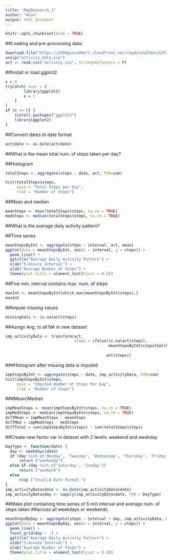 ```yaml
---
title: "RepResearch_1"
author: "Alex"
output: html_document
---
```


```r
knitr::opts_chunk$set(echo = TRUE)
```

##Loading and pre-processing data:
```r
download.file("https://d396qusza40orc.cloudfront.net/repdata%2Fdata%2Factivity.zip", "activity_data.zip")
unzip("activity_data.zip")
act <- read.csv("activity.csv", stringsAsFactors = F)
```
##Install or load ggplot2
```r
x = 0
tryCatch( expr = {
        library(ggplot2)
        x = 1
    }
)
if (x == 0) {
    install.packages("ggplot2")
    library(ggplot2)
}
```

##Convert dates to date format
```r
act$date <- as.Date(act$date)
```

##What is the mean total num. of steps taken per day?

##Histogram
```r
totalSteps <- aggregate(steps ~ date, act, FUN=sum)

hist(totalSteps$steps,
     main = "Total Steps per Day",
     xlab = "Number of Steps")
```

##Mean and median
```r
meanSteps <- mean(totalSteps$steps, na.rm = TRUE)
medSteps <- median(totalSteps$steps, na.rm = TRUE)
```

##What is the average daily activity pattern?

##Time series
```r
meanStepsByInt <- aggregate(steps ~ interval, act, mean)
ggplot(data = meanStepsByInt, aes(x = interval, y = steps)) +
  geom_line() +
  ggtitle("Average Daily Activity Pattern") +
  xlab("5-minute Interval") +
  ylab("Average Number of Steps") +
  theme(plot.title = element_text(hjust = 0.5))
```

##Five min. interval contains max. num. of steps
```r
maxInt <- meanStepsByInt[which.max(meanStepsByInt$steps),]
maxInt
```

##Impute missing values
```r
missingVals <- is.na(act$steps)
```

##Assign Avg. to all NA in new dataset
```r
imp_activityData <- transform(act,
                              steps = ifelse(is.na(act$steps),
                                             meanStepsByInt$steps[match(act$interval, 
                                                                              meanStepsByInt$interval)],
                                            act$steps))
```

###Histogram after missing data is imputed
```r
impStepsByInt <- aggregate(steps ~ date, imp_activityData, FUN=sum)
hist(impStepsByInt$steps,
     main = "Imputed Number of Steps Per Day",
     xlab = "Number of Steps")
```
###Mean/Median
```r
impMeanSteps <- mean(impStepsByInt$steps, na.rm = TRUE)
impMedSteps <- median(impStepsByInt$steps, na.rm = TRUE)
diffMean = impMeanSteps - meanSteps
diffMed = impMedSteps - medSteps
diffTotal = sum(impStepsByInt$steps) - sum(totalSteps$steps)
```

##Create new factor var in dataset with 2 levels: weekend and weekday
```r
DayType <- function(date) {
  day <- weekdays(date)
  if (day %in% c('Monday', 'Tuesday', 'Wednesday', 'Thursday', 'Friday'))
      return ("weekeday")
  else if (day %in% c('Saturday', 'Sunday'))
      return ("weekend")
  else
      stop ("Invalid Date Format.")
}
imp_activityData$date <- as.Date(imp_activityData$date)
imp_activityData$day <- sapply(imp_activityData$date, FUN = DayType)
```

##Make plot containing time series of 5 min interval and average num. of steps taken
##across all weekdays or weekends
```r
meanStepsByDay <- aggregate(steps ~ interval + day, imp_activityData, mean)
ggplot(data = meanStepsByDay, aes(x = interval, y = steps)) + 
  geom_line() +
  facet_grid(day ~ .) +
  ggtitle("Average Daily Activity Pattern") +
  xlab("5-minute Interval") +
  ylab("Average Number of Steps") +
  theme(plot.title = element_text(hjust = 0.5))
```

